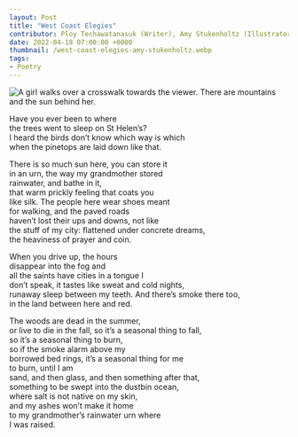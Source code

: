 ---
layout: Post
title: "West Coast Elegies"
contributor: Ploy Techawatanasuk (Writer), Amy Stukenholtz (Illustrator)
date: 2022-04-18 07:00:00 +0000
thumbnail: /west-coast-elegies-amy-stukenholtz.webp
tags: 
- Poetry
---

<img src="/images/2022/west-coast-elegies-amy-stukenholtz.jpg"
    alt="A girl walks over a crosswalk towards the viewer. There are mountains and the sun behind her."
    class="w450" />

Have you ever been to where<br />
the trees went to sleep on St Helen’s?<br />
I heard the birds don’t know which way is which<br />
when the pinetops are laid down like that. 

There is so much sun here, you can store it<br />
in an urn, the way my grandmother stored<br />
rainwater, and bathe in it,<br />
that warm prickly feeling that coats you<br />
like silk. The people here wear shoes meant<br />
for walking, and the paved roads<br />
haven’t lost their ups and downs, not like<br />
the stuff of my city: flattened under concrete dreams,<br />
the heaviness of prayer and coin.

When you drive up, the hours<br />
disappear into the fog and<br />
all the saints have cities in a tongue I<br />
don’t speak, it tastes like sweat and cold nights,<br />
runaway sleep between my teeth. And there’s smoke there too,<br />
in the land between here and red.

The woods are dead in the summer,<br />
or live to die in the fall, so it’s a seasonal thing to fall,<br />
so it’s a seasonal thing to burn,<br />
so if the smoke alarm above my<br />
borrowed bed rings, it’s a seasonal thing for me<br />
to burn, until I am<br />
sand, and then glass, and then something after that,<br />
something to be swept into the dustbin ocean,<br />
where salt is not native on my skin,<br />
and my ashes won’t make it home<br />
to my grandmother’s rainwater urn where<br />
I was raised.


